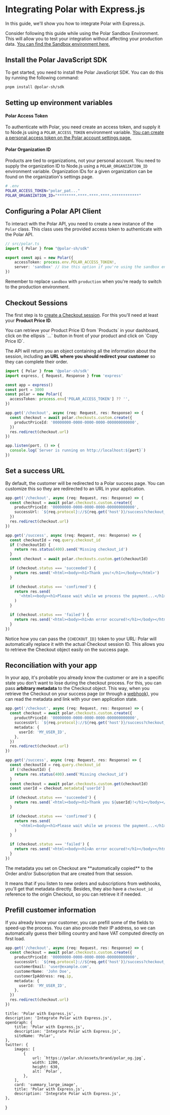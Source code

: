 
# Integrating Polar with Express.js

In this guide, we'll show you how to integrate Polar with Express.js.

<BrowserCallout type="TIP">
Consider following this guide while using the Polar Sandbox Environment. This will allow you to test your integration without affecting your production data. <a href="https://sandbox.polar.sh/start" target='_blank'>You can find the Sandbox environment here.</a>
</BrowserCallout>

## Install the Polar JavaScript SDK

To get started, you need to install the Polar JavaScript SDK. You can do this by running the following command:

```bash
pnpm install @polar-sh/sdk
```

## Setting up environment variables

#### Polar Access Token

To authenticate with Polar, you need create an access token, and supply it to Node.js using a `POLAR_ACCESS_TOKEN` environment variable.
<a href="https://polar.sh/settings" target='_blank'>You can create a personal access token on the Polar account settings page.</a>

#### Polar Organization ID

Products are tied to organizations, not your personal account. You need to supply the organization ID to Node.js using a `POLAR_ORGANIZATION_ID` environment variable.
Organization IDs for a given organization can be found on the organization's settings page.

```bash
# .env
POLAR_ACCESS_TOKEN="polar_pat..."
POLAR_ORGANIZATION_ID="********-****-****-****-************"
```

## Configuring a Polar API Client

To interact with the Polar API, you need to create a new instance of the `Polar` class. This class uses the provided access token to authenticate with the Polar API.

```typescript
// src/polar.ts
import { Polar } from "@polar-sh/sdk"

export const api = new Polar({
    accessToken: process.env.POLAR_ACCESS_TOKEN!,
    server: 'sandbox' // Use this option if you're using the sandbox environment - else use 'production' or omit the parameter
})
```

Remember to replace `sandbox` with `production` when you're ready to switch to the production environment.

## Checkout Sessions

The first step is to [create a Checkout session](/docs/api/v1/checkouts/custom/post). For this you'll need at least your **Product Price ID**.

<BrowserCallout type="TIP">
  You can retrieve your Product Price ID from `Products` in your dashboard,
  click on the ellipsis `…` button in front of your product and click on `Copy
  Price ID`.
</BrowserCallout>

The API will return you an object containing all the information about the session, including **an URL where you should redirect your customer** so they can complete their order.

```ts
import { Polar } from '@polar-sh/sdk'
import express, { Request, Response } from 'express'

const app = express()
const port = 3000
const polar = new Polar({
  accessToken: process.env['POLAR_ACCESS_TOKEN'] ?? '',
})

app.get('/checkout', async (req: Request, res: Response) => {
  const checkout = await polar.checkouts.custom.create({
    productPriceId: '00000000-0000-0000-0000-000000000000',
  })
  res.redirect(checkout.url)
})

app.listen(port, () => {
  console.log(`Server is running on http://localhost:${port}`)
})
```

## Set a success URL

By default, the customer will be redirected to a Polar success page. You can customize this so they are redirected to an URL in your application.

```ts
app.get('/checkout', async (req: Request, res: Response) => {
  const checkout = await polar.checkouts.custom.create({
    productPriceId: '00000000-0000-0000-0000-000000000000',
    successUrl: `${req.protocol}://${req.get('host')}/success?checkout_id={CHECKOUT_ID}`,
  })
  res.redirect(checkout.url)
})

app.get('/success', async (req: Request, res: Response) => {
  const checkoutId = req.query.checkout_id
  if (!checkoutId) {
    return res.status(400).send('Missing checkout_id')
  }
  const checkout = await polar.checkouts.custom.get(checkoutId)

  if (checkout.status === 'succeeded') {
    return res.send('<html><body><h1>Thank you!</h1></body></html>')
  }

  if (checkout.status === 'confirmed') {
    return res.send(
      '<html><body><h1>Please wait while we process the payment...</h1></body></html>',
    )
  }

  if (checkout.status === 'failed') {
    return res.send('<html><body><h1>An error occured!</h1></body></html>')
  }
})
```

Notice how you can pass the `{CHECKOUT_ID}` token to your URL: Polar will automatically replace it with the actual Checkout session ID. This allows you to retrieve the Checkout object easily on the success page.

## Reconciliation with your app

In your app, it's probable you already know the customer or are in a specific state you don't want to lose during the checkout process. For this, you can pass **arbitrary metadata** to the Checkout object. This way, when you retrieve the Checkout on your success page (or through a [webhook](/docs/api/webhooks)), you can read the metadata and link with your own application state.

```ts
app.get('/checkout', async (req: Request, res: Response) => {
  const checkout = await polar.checkouts.custom.create({
    productPriceId: '00000000-0000-0000-0000-000000000000',
    successUrl: `${req.protocol}://${req.get('host')}/success?checkout_id={CHECKOUT_ID}`,
    metadata: {
      userId: 'MY_USER_ID',
    },
  })
  res.redirect(checkout.url)
})

app.get('/success', async (req: Request, res: Response) => {
  const checkoutId = req.query.checkout_id
  if (!checkoutId) {
    return res.status(400).send('Missing checkout_id')
  }
  const checkout = await polar.checkouts.custom.get(checkoutId)
  const userId = checkout.metadata['userId']

  if (checkout.status === 'succeeded') {
    return res.send(`<html><body><h1>Thank you ${userId}!</h1></body></html>`)
  }

  if (checkout.status === 'confirmed') {
    return res.send(
      '<html><body><h1>Please wait while we process the payment...</h1></body></html>',
    )
  }

  if (checkout.status === 'failed') {
    return res.send('<html><body><h1>An error occured!</h1></body></html>')
  }
})
```

<BrowserCallout type="TIP">
  The metadata you set on Checkout are **automatically copied** to the Order and/or Subscription that are created from that session.

It means that if you listen to new orders and subscriptions from webhooks, you'll get that metadata directly. Besides, they also have a `checkout_id` reference to the origin Checkout, so you can retrieve it if needed.

</BrowserCallout>

## Prefill customer information

If you already know your customer, you can prefill some of the fields to speed-up the process. You can also provide their IP address, so we can automatically guess their billing country and have VAT computed directly on first load.

```ts
app.get('/checkout', async (req: Request, res: Response) => {
  const checkout = await polar.checkouts.custom.create({
    productPriceId: '00000000-0000-0000-0000-000000000000',
    successUrl: `${req.protocol}://${req.get('host')}/success?checkout_id={CHECKOUT_ID}`,
    customerEmail: 'user@example.com',
    customerName: 'John Doe',
    customerIpAddress: req.ip,
    metadata: {
      userId: 'MY_USER_ID',
    },
  })
  res.redirect(checkout.url)
})
```

    title: 'Polar with Express.js',
    description: 'Integrate Polar with Express.js',
    openGraph: {
        title: 'Polar with Express.js',
        description: 'Integrate Polar with Express.js',
        siteName: 'Polar',
    },
    twitter: {
        images: [
            {
                url: `https://polar.sh/assets/brand/polar_og.jpg`,
                width: 1200,
                height: 630,
                alt: `Polar`,
            },
        ],
        card: 'summary_large_image',
        title: 'Polar with Express.js',
        description: 'Integrate Polar with Express.js',
    },
}
